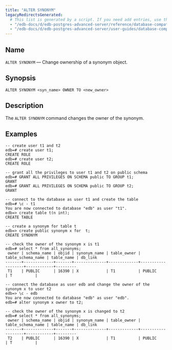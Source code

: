 ```yaml
---
title: "ALTER SYNONYM"
legacyRedirectsGenerated:
  # This list is generated by a script. If you need add entries, use the `legacyRedirects` key.
  - "/edb-docs/d/edb-postgres-advanced-server/reference/database-compatibility-for-oracle-developers-reference-guide/9.6/Database_Compatibility_for_Oracle_Developers_Reference_Guide.1.026.html"
  - "/edb-docs/d/edb-postgres-advanced-server/user-guides/database-compatibility-for-oracle-developers-guide/9.5/Database_Compatibility_for_Oracle_Developers_Guide.1.056.html"
---
```


## Name

`ALTER SYNONYM` &mdash; Change ownership of a synonym object. 

## Synopsis

```text
ALTER SYNONYM <syn_name> OWNER TO <new_owner>
```

## Description

The `ALTER SYNONYM` command changes the owner of the synonym. 


## Examples

```text
-- create user t1 and t2
edb=# create user t1;
CREATE ROLE
edb=# create user t2;
CREATE ROLE

-- grant all the privileges to user t1 and t2 on public schema
edb=# GRANT ALL PRIVILEGES ON SCHEMA public TO GROUP t1;
GRANT
edb=# GRANT ALL PRIVILEGES ON SCHEMA public TO GROUP t2;
GRANT

-- connect to the database as user t1 and create the table
edb=# \c - t1
You are now connected to database "edb" as user "t1".
edb=> create table t(n int); 
CREATE TABLE

-- create a synonym for table t
edb=> create public synonym x for  t;
CREATE SYNONYM

-- check the owner of the synonym x is t1
edb=# select * from all_synonyms;
 owner | schema_name | objid | synonym_name | table_owner | table_schema_name | table_name | db_link 
-------+-------------+-------+--------------+-------------+-------------------+------------+---------
 T1    | PUBLIC      | 16390 | X            | T1          | PUBLIC            | T          | 

-- connect the database as user edb and change the owner of the synonym x to user t2
edb=> \c - edb
You are now connected to database "edb" as user "edb".
edb=# alter synonym x owner to t2;

-- check the owner of the synonym x is changed to t2
edb=# select * from all_synonyms;
 owner | schema_name | objid | synonym_name | table_owner | table_schema_name | table_name | db_link 
-------+-------------+-------+--------------+-------------+-------------------+------------+---------
 T2    | PUBLIC      | 16390 | X            | T1          | PUBLIC            | T          |          
```